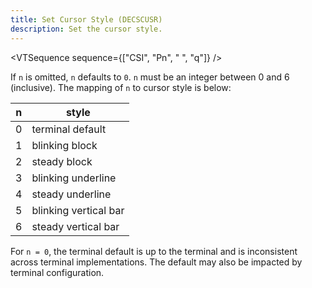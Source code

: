 ```yaml
---
title: Set Cursor Style (DECSCUSR)
description: Set the cursor style.
---
```


<VTSequence sequence={["CSI", "Pn", " ", "q"]} />

If `n` is omitted, `n` defaults to `0`. `n` must be an integer between
0 and 6 (inclusive). The mapping of `n` to cursor style is below:

| n   | style                 |
| --- | --------------------- |
| 0   | terminal default      |
| 1   | blinking block        |
| 2   | steady block          |
| 3   | blinking underline    |
| 4   | steady underline      |
| 5   | blinking vertical bar |
| 6   | steady vertical bar   |

For `n = 0`, the terminal default is up to the terminal and is inconsistent
across terminal implementations. The default may also be impacted by terminal
configuration.
